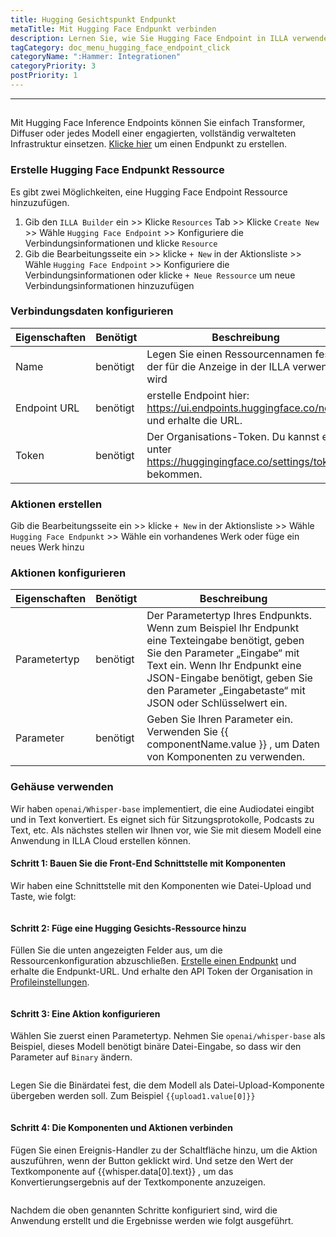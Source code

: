 ```yaml
---
title: Hugging Gesichtspunkt Endpunkt
metaTitle: Mit Hugging Face Endpunkt verbinden
description: Lernen Sie, wie Sie Hugging Face Endpoint in ILLA verwenden
tagCategory: doc_menu_hugging_face_endpoint_click
categoryName: ":Hammer: Integrationen"
categoryPriority: 3
postPriority: 1
---
```


* * *

## <Heading hidden>Umhüllender Gesichtspunkt Endpunkt</Heading>

Mit Hugging Face Inference Endpoints können Sie einfach Transformer, Diffuser oder jedes Modell einer engagierten, vollständig verwalteten Infrastruktur einsetzen. [Klicke hier](https://ui.endpoints.huggingface.co/new) um einen Endpunkt zu erstellen. 

### Erstelle Hugging Face Endpunkt Ressource

Es gibt zwei Möglichkeiten, eine Hugging Face Endpoint Ressource hinzuzufügen. 

1.  Gib den `ILLA Builder` ein >> Klicke `Resources` Tab >> Klicke `Create New` >> Wähle `Hugging Face Endpoint` >> Konfiguriere die Verbindungsinformationen und klicke `Resource`
2.  Gib die Bearbeitungsseite ein >> klicke `+ New` in der Aktionsliste >> Wähle `Hugging Face Endpoint` >> Konfiguriere die Verbindungsinformationen oder klicke `+ Neue Ressource` um neue Verbindungsinformationen hinzuzufügen

### Verbindungsdaten konfigurieren

| Eigenschaften | Benötigt | Beschreibung                                                                                     |
| ------------- | -------- | ------------------------------------------------------------------------------------------------ |
| Name          | benötigt | Legen Sie einen Ressourcennamen fest, der für die Anzeige in der ILLA verwendet wird             |
| Endpoint URL  | benötigt | erstelle Endpoint hier: https://ui.endpoints.huggingface.co/new und erhalte die URL.             |
| Token         | benötigt | Der Organisations-Token. Du kannst es unter https://huggingingface.co/settings/tokens bekommen.  |

### Aktionen erstellen

Gib die Bearbeitungsseite ein >> klicke `+ New` in der Aktionsliste >> Wähle `Hugging Face Endpunkt` >> Wähle ein vorhandenes Werk oder füge ein neues Werk hinzu

### Aktionen konfigurieren

| Eigenschaften | Benötigt | Beschreibung                                                                                                                                                                                                                                                      |
| ------------- | -------- | ----------------------------------------------------------------------------------------------------------------------------------------------------------------------------------------------------------------------------------------------------------------- |
| Parametertyp  | benötigt | Der Parametertyp Ihres Endpunkts. Wenn zum Beispiel Ihr Endpunkt eine Texteingabe benötigt, geben Sie den Parameter „Eingabe“ mit Text ein. Wenn Ihr Endpunkt eine JSON-Eingabe benötigt, geben Sie den Parameter „Eingabetaste“ mit JSON oder Schlüsselwert ein. |
| Parameter     | benötigt | Geben Sie Ihren Parameter ein. Verwenden Sie {{ componentName.value }} , um Daten von Komponenten zu verwenden.                                                                                                                                                   |

### Gehäuse verwenden

Wir haben `openai/Whisper-base` implementiert, die eine Audiodatei eingibt und in Text konvertiert. Es eignet sich für Sitzungsprotokolle, Podcasts zu Text, etc. Als nächstes stellen wir Ihnen vor, wie Sie mit diesem Modell eine Anwendung in ILLA Cloud erstellen können.

#### Schritt 1: Bauen Sie die Front-End Schnittstelle mit Komponenten

Wir haben eine Schnittstelle mit den Komponenten wie Datei-Upload und Taste, wie folgt:

<img src='https://cdn.illacloud.com/official-website/img/docs/connect/hf1.png' alt="" />

#### Schritt 2: Füge eine Hugging Gesichts-Ressource hinzu

Füllen Sie die unten angezeigten Felder aus, um die Ressourcenkonfiguration abzuschließen. [Erstelle einen Endpunkt](https://ui.endpoints.huggingface.co/new) und erhalte die Endpunkt-URL. Und erhalte den API Token der Organisation in [Profileinstellungen](https://huggingingface.co/settings/tokens). 

<img src='https://cdn.illacloud.com/official-website/img/docs/connect/hf2.png' alt="" />

#### Schritt 3: Eine Aktion konfigurieren

Wählen Sie zuerst einen Parametertyp. Nehmen Sie `openai/whisper-base` als Beispiel, dieses Modell benötigt binäre Datei-Eingabe, so dass wir den Parameter auf `Binary` ändern.

<img src='https://cdn.illacloud.com/official-website/img/docs/connect/hf3.png' alt="" />

Legen Sie die Binärdatei fest, die dem Modell als Datei-Upload-Komponente übergeben werden soll. Zum Beispiel `{{upload1.value[0]}}`

<img src='https://cdn.illacloud.com/official-website/img/docs/connect/hf4.png' alt="" />

#### Schritt 4: Die Komponenten und Aktionen verbinden

Fügen Sie einen Ereignis-Handler zu der Schaltfläche hinzu, um die Aktion auszuführen, wenn der Button geklickt wird. Und setze den Wert der Textkomponente auf {{whisper.data[0].text}} , um das Konvertierungsergebnis auf der Textkomponente anzuzeigen. 

<img src='https://cdn.illacloud.com/official-website/img/docs/connect/hf5.png' alt="" />

Nachdem die oben genannten Schritte konfiguriert sind, wird die Anwendung erstellt und die Ergebnisse werden wie folgt ausgeführt.

<img src='https://cdn.illacloud.com/official-website/img/docs/connect/hf6.gif' alt="" />
